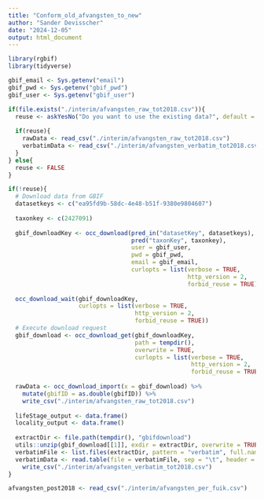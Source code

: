 ```yaml
---
title: "Conform_old_afvangsten_to_new"
author: "Sander Devisscher"
date: "2024-12-05"
output: html_document
---
```


```r
library(rgbif)
library(tidyverse)
```

```r
gbif_email <- Sys.getenv("email")
gbif_pwd <- Sys.getenv("gbif_pwd")
gbif_user <- Sys.getenv("gbif_user")
```

```r
if(file.exists("./interim/afvangsten_raw_tot2018.csv")){
  reuse <- askYesNo("Do you want to use the existing data?", default = TRUE)
  
  if(reuse){
    rawData <- read_csv("./interim/afvangsten_raw_tot2018.csv")
    verbatimData <- read_csv("./interim/afvangsten_verbatim_tot2018.csv")
  } 
} else{
  reuse <- FALSE
}

if(!reuse){
  # Download data from GBIF
  datasetkeys <- c("ea95fd9b-58dc-4e48-b51f-9380e9804607")
  
  taxonkey <- c(2427091)
  
  gbif_downloadKey <- occ_download(pred_in("datasetKey", datasetkeys),
                                   pred("taxonKey", taxonkey),
                                   user = gbif_user,
                                   pwd = gbif_pwd,
                                   email = gbif_email,
                                   curlopts = list(verbose = TRUE,
                                                   http_version = 2,
                                                   forbid_reuse = TRUE))
  
  occ_download_wait(gbif_downloadKey,
                    curlopts = list(verbose = TRUE,
                                    http_version = 2,
                                    forbid_reuse = TRUE))
  # Execute download request
  gbif_download <- occ_download_get(gbif_downloadKey, 
                                    path = tempdir(), 
                                    overwrite = TRUE,
                                    curlopts = list(verbose = TRUE,
                                                    http_version = 2,
                                                    forbid_reuse = TRUE))
  
  rawData <- occ_download_import(x = gbif_download) %>% 
    mutate(gbifID = as.double(gbifID)) %>% 
    write_csv("./interim/afvangsten_raw_tot2018.csv")
  
  lifeStage_output <- data.frame()
  locality_output <- data.frame()
  
  extractDir <- file.path(tempdir(), "gbifdownload")
  utils::unzip(gbif_download[[1]], exdir = extractDir, overwrite = TRUE)
  verbatimFile <- list.files(extractDir, pattern = "verbatim", full.names = TRUE)
  verbatimData <- read.table(file = verbatimFile, sep = "\t", header = TRUE) %>% 
    write_csv("./interim/afvangsten_verbatim_tot2018.csv")
}
```

```r
afvangsten_post2018 <- read_csv("./interim/afvangsten_per_fuik.csv")
```
